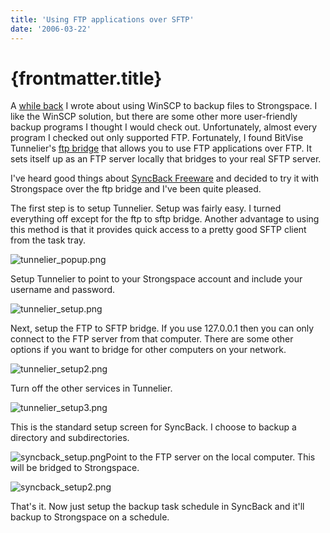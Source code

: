 ```yaml
---
title: 'Using FTP applications over SFTP'
date: '2006-03-22'
---
```


# {frontmatter.title}

A [while back](http://dmihalik.com/articles/2006/01/15/sync-files-between-computers-with-strongspace) I wrote about using WinSCP to backup files to Strongspace. I like the WinSCP solution, but there are some other more user-friendly backup programs I thought I would check out. Unfortunately, almost every program I checked out only supported FTP. Fortunately, I found BitVise Tunnelier's [ftp bridge](http://www.bitvise.com/ftp-bridge.html) that allows you to use FTP applications over FTP. It sets itself up as an FTP server locally that bridges to your real SFTP server.

I've heard good things about [SyncBack Freeware](http://www.2brightsparks.com/freeware/freeware-hub.html) and decided to try it with Strongspace over the ftp bridge and I've been quite pleased.

The first step is to setup Tunnelier. Setup was fairly easy. I turned everything off except for the ftp to sftp bridge. Another advantage to using this method is that it provides quick access to a pretty good SFTP client from the task tray.

![tunnelier_popup.png](/images/tunnelier_popup.png)

Setup Tunnelier to point to your Strongspace account and include your username and password.

![tunnelier_setup.png](/images/tunnelier_setup.png)

Next, setup the FTP to SFTP bridge. If you use 127.0.0.1 then you can only connect to the FTP server from that computer. There are some other options if you want to bridge for other computers on your network.

![tunnelier_setup2.png](/images/tunnelier_setup2.png)

Turn off the other services in Tunnelier.

![tunnelier_setup3.png](/images/tunnelier_setup3.png)

This is the standard setup screen for SyncBack. I choose to backup a directory and subdirectories.

![syncback_setup.png](/images/syncback_setup.png)Point to the FTP server on the local computer. This will be bridged to Strongspace.

![syncback_setup2.png](/images/syncback_setup2.png)

That's it. Now just setup the backup task schedule in SyncBack and it'll backup to Strongspace on a schedule.
